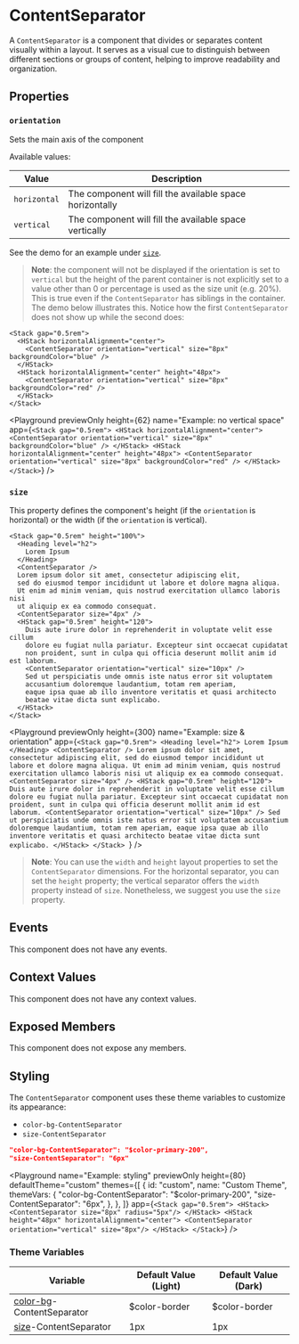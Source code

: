 
# ContentSeparator

A `ContentSeparator` is a component that divides or separates content visually within a layout. It serves as a visual cue to distinguish between different sections or groups of content, helping to improve readability and organization.

## Properties

### `orientation`

Sets the main axis of the component

Available values:

| Value | Description |
| --- | --- |
| `horizontal` | The component will fill the available space horizontally |
| `vertical` | The component will fill the available space vertically |


See the demo for an example under [`size`](#size).

> **Note**: the component will not be displayed if the orientation is set to `vertical` but the height of the parent container is not explicitly set to a value other than 0 or percentage is used as the size unit (e.g. 20%).
> This is true even if the `ContentSeparator` has siblings in the container.
> The demo below illustrates this.
> Notice how the first `ContentSeparator` does not show up while the second does:

```ueml copy /height="48px"/
<Stack gap="0.5rem">
  <HStack horizontalAlignment="center">
    <ContentSeparator orientation="vertical" size="8px" backgroundColor="blue" />
  </HStack>
  <HStack horizontalAlignment="center" height="48px">
    <ContentSeparator orientation="vertical" size="8px" backgroundColor="red" />
  </HStack>
</Stack>
```

<Playground
  previewOnly
  height={62}
  name="Example: no vertical space"
  app={`
  <Stack gap="0.5rem">
    <HStack horizontalAlignment="center">
      <ContentSeparator orientation="vertical" size="8px" backgroundColor="blue" />
    </HStack>
    <HStack horizontalAlignment="center" height="48px">
      <ContentSeparator orientation="vertical" size="8px" backgroundColor="red" />
    </HStack>
  </Stack>
  `}
/>

### `size`

This property defines the component's height (if the `orientation` is horizontal) or the width (if the `orientation` is vertical).

```ueml copy
<Stack gap="0.5rem" height="100%">
  <Heading level="h2">
    Lorem Ipsum
  </Heading>
  <ContentSeparator />
  Lorem ipsum dolor sit amet, consectetur adipiscing elit,
  sed do eiusmod tempor incididunt ut labore et dolore magna aliqua.
  Ut enim ad minim veniam, quis nostrud exercitation ullamco laboris nisi
  ut aliquip ex ea commodo consequat.
  <ContentSeparator size="4px" />
  <HStack gap="0.5rem" height="120">
    Duis aute irure dolor in reprehenderit in voluptate velit esse cillum
    dolore eu fugiat nulla pariatur. Excepteur sint occaecat cupidatat
    non proident, sunt in culpa qui officia deserunt mollit anim id est laborum.
    <ContentSeparator orientation="vertical" size="10px" />
    Sed ut perspiciatis unde omnis iste natus error sit voluptatem
    accusantium doloremque laudantium, totam rem aperiam,
    eaque ipsa quae ab illo inventore veritatis et quasi architecto
    beatae vitae dicta sunt explicabo.
  </HStack>
</Stack>
```

<Playground
  previewOnly
  height={300}
  name="Example: size & orientation"
  app={`<Stack gap="0.5rem">
  <Heading level="h2">
    Lorem Ipsum
  </Heading>
  <ContentSeparator />
  Lorem ipsum dolor sit amet, consectetur adipiscing elit,
  sed do eiusmod tempor incididunt ut labore et dolore magna aliqua.
  Ut enim ad minim veniam, quis nostrud exercitation ullamco laboris nisi
  ut aliquip ex ea commodo consequat.
  <ContentSeparator size="4px" />
  <HStack gap="0.5rem" height="120">
    Duis aute irure dolor in reprehenderit in voluptate velit esse cillum
    dolore eu fugiat nulla pariatur. Excepteur sint occaecat cupidatat
    non proident, sunt in culpa qui officia deserunt mollit anim id est laborum.
    <ContentSeparator orientation="vertical" size="10px" />
    Sed ut perspiciatis unde omnis iste natus error sit voluptatem
    accusantium doloremque laudantium, totam rem aperiam,
    eaque ipsa quae ab illo inventore veritatis et quasi architecto
    beatae vitae dicta sunt explicabo.
  </HStack>
</Stack>
  `}
/>

> **Note**: You can use the `width` and `height` layout properties to set the `ContentSeparator` dimensions.
> For the horizontal separator, you can set the `height` property; the vertical separator offers the `width` property instead of `size`.
> Nonetheless, we suggest you use the `size` property.

## Events

This component does not have any events.

## Context Values

This component does not have any context values.

## Exposed Members

This component does not expose any members.

## Styling

The `ContentSeparator` component uses these theme variables to customize its appearance:

- `color-bg-ContentSeparator`
- `size-ContentSeparator`

```json
"color-bg-ContentSeparator": "$color-primary-200",
"size-ContentSeparator": "6px"
```

<Playground
  name="Example: styling"
  previewOnly
  height={80}
  defaultTheme="custom"
  themes={[
    {
      id: "custom",
      name: "Custom Theme",
      themeVars: {
        "color-bg-ContentSeparator": "$color-primary-200",
        "size-ContentSeparator": "6px",
      },
    },
  ]}
  app={`
  <Stack gap="0.5rem">
    <HStack>
      <ContentSeparator size="8px" radius="5px"/>
    </HStack>
    <HStack height="48px" horizontalAlignment="center">
      <ContentSeparator orientation="vertical" size="8px"/>
    </HStack>
  </Stack>
  `}
/>

### Theme Variables

| Variable | Default Value (Light) | Default Value (Dark) |
| --- | --- | --- |
| [color-bg](../styles-and-themes/common-units/#color-values)-ContentSeparator | $color-border | $color-border |
| [size](../styles-and-themes/common-units/#size-values)-ContentSeparator | 1px | 1px |

